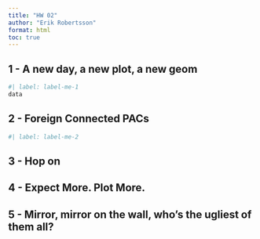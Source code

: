 ```yaml
---
title: "HW 02"
author: "Erik Robertsson"
format: html
toc: true
---
```


## 1 - A new day, a new plot, a new geom

```r
#| label: label-me-1
data
```

## 2 - Foreign Connected PACs

```r
#| label: label-me-2

```

## 3 - Hop on


## 4 - Expect More. Plot More.


## 5 - Mirror, mirror on the wall, who’s the ugliest of them all?
